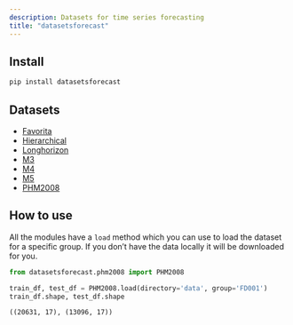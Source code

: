 ```yaml
---
description: Datasets for time series forecasting
title: "datasetsforecast"
---
```

## Install

``` sh
pip install datasetsforecast
```

## Datasets

- [Favorita](https://nixtlaverse.nixtla.io/datasetsforecast/favorita)
- [Hierarchical](https://nixtlaverse.nixtla.io/datasetsforecast/hierarchical)
- [Longhorizon](https://nixtlaverse.nixtla.io/datasetsforecast/long_horizon)
- [M3](https://nixtlaverse.nixtla.io/datasetsforecast/m3)
- [M4](https://nixtlaverse.nixtla.io/datasetsforecast/m4)
- [M5](https://nixtlaverse.nixtla.io/datasetsforecast/m5)
- [PHM2008](https://nixtlaverse.nixtla.io/datasetsforecast/phm2008)

## How to use

All the modules have a `load` method which you can use to load the
dataset for a specific group. If you don’t have the data locally it will
be downloaded for you.

``` python
from datasetsforecast.phm2008 import PHM2008
```

``` python
train_df, test_df = PHM2008.load(directory='data', group='FD001')
train_df.shape, test_df.shape
```

    ((20631, 17), (13096, 17))
